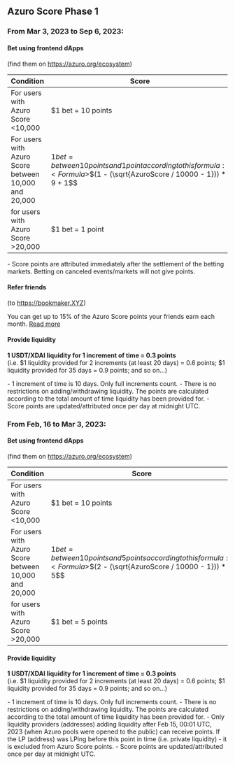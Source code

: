 
<PageHeadline
  title="Historical Settings"
  subTitle="Previous settings are documented here"
/>


## Azuro Score Phase 1

### From Mar 3, 2023 to Sep 6, 2023:

#### Bet using frontend dApps
(find them on https://azuro.org/ecosystem)

| Condition | Score |
|---|---|
| For users with Azuro Score \<10,000 | $1 bet = 10 points |
| For users with Azuro Score between 10,000 and 20,000 | $1 bet = between 10 points and 1 point according to this formula: <Formula>$$(1 - (\sqrt{AzuroScore / 10000 - 1})) * 9 + 1$$</Formula> |
| for users with Azuro Score \>20,000 | $1 bet = 1 point |

<Callout type="info">
  - Score points are attributed immediately after the settlement of the betting markets. Betting on canceled events/markets will not give points.
</Callout>


#### Refer friends
(to https://bookmaker.XYZ)

You can get up to 15% of the Azuro Score points your friends earn each month. [Read more](https://docs.bookmaker.xyz/for-bookmaker.xyz-users/refer-a-friend)

#### Provide liquidity

**1 USDT/XDAI liquidity for 1 increment of time = 0.3 points**<br />
(i.e. \$1 liquidity provided for 2 increments (at least 20 days) = 0.6 points; $1 liquidity provided for 35 days = 0.9 points; and so on…)

<Callout type="info">
  - 1 increment of time is 10 days. Only full increments count.
  - There is no restrictions on adding/withdrawing liquidity. The points are calculated according to the total amount of time liquidity has been provided for.
  - Score points are updated/attributed once per day at midnight UTC.
</Callout>


### From Feb, 16 to Mar 3, 2023:

#### Bet using frontend dApps
(find them on https://azuro.org/ecosystem)

| Condition | Score |
|---|---|
| For users with Azuro Score \<10,000 | $1 bet = 10 points |
| For users with Azuro Score between 10,000 and 20,000 | $1 bet = between 10 points and 5 points according to this formula: <Formula>$$(2 - (\sqrt{AzuroScore / 10000 - 1})) * 5$$</Formula> |
| for users with Azuro Score \>20,000 | $1 bet = 5 points |

#### Provide liquidity

**1 USDT/XDAI liquidity for 1 increment of time = 0.3 points**<br />
(i.e. \$1 liquidity provided for 2 increments (at least 20 days) = 0.6 points; $1 liquidity provided for 35 days = 0.9 points; and so on…)

<Callout type="info">
  - 1 increment of time is 10 days. Only full increments count.
  - There is no restrictions on adding/withdrawing liquidity. The points are calculated according to the total amount of time liquidity has been provided for.
  - Only liquidity providers (addresses) adding liquidity after Feb 15, 00:01 UTC, 2023 (when Azuro pools were opened to the public) can receive points. If the LP (address) was LPing before this point in time (i.e. private liquidity) - it is excluded from Azuro Score points.
  - Score points are updated/attributed once per day at midnight UTC.
</Callout>
